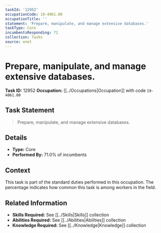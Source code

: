 ```yaml
---
taskId: '12952'
occupationCode: 19-4061.00
occupationTitle: ''
statement: 'Prepare, manipulate, and manage extensive databases.'
taskType: Core
incumbentsResponding: 71
collection: Tasks
source: onet
---
```

# Prepare, manipulate, and manage extensive databases.

**Task ID:** 12952
**Occupation:** [[../Occupations|Occupation]] with code `19-4061.00`

## Task Statement

> Prepare, manipulate, and manage extensive databases.

## Details

- **Type:** Core
- **Performed By:** 71.0% of incumbents

## Context

This task is part of the standard duties performed in this occupation. The percentage indicates how common this task is among workers in the field.

## Related Information

- **Skills Required:** See [[../Skills|Skills]] collection
- **Abilities Required:** See [[../Abilities|Abilities]] collection
- **Knowledge Required:** See [[../Knowledge|Knowledge]] collection
